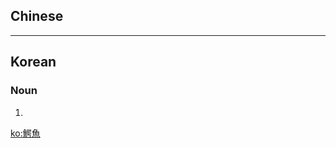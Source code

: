 ==Chinese==
{{zh-see|鱷魚|v}}

----

==Korean==
{{ko-hanjatab}}

===Noun===
{{ko-noun|hangeul=악어|mr=agŏ|y=ak.e}}

# {{hanja form of|악어|[[crocodilian]]}}

[[ko:鰐魚]]